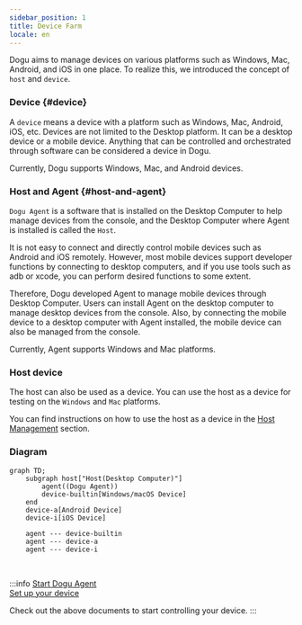 ```yaml
---
sidebar_position: 1
title: Device Farm
locale: en
---
```


Dogu aims to manage devices on various platforms such as Windows, Mac, Android, and iOS in one place.
To realize this, we introduced the concept of `host` and `device`.

### Device {#device}

A `device` means a device with a platform such as Windows, Mac, Android, iOS, etc. Devices are not limited to the Desktop platform. It can be a desktop device or a mobile device.
Anything that can be controlled and orchestrated through software can be considered a device in Dogu.

Currently, Dogu supports Windows, Mac, and Android devices.

### Host and Agent {#host-and-agent}

`Dogu Agent` is a software that is installed on the Desktop Computer to help manage devices from the console, and the Desktop Computer where Agent is installed is called the `Host`.

It is not easy to connect and directly control mobile devices such as Android and iOS remotely.
However, most mobile devices support developer functions by connecting to desktop computers, and if you use tools such as adb or xcode, you can perform desired functions to some extent.

Therefore, Dogu developed Agent to manage mobile devices through Desktop Computer.
Users can install Agent on the desktop computer to manage desktop devices from the console.
Also, by connecting the mobile device to a desktop computer with Agent installed, the mobile device can also be managed from the console.

Currently, Agent supports Windows and Mac platforms.

### Host device

The host can also be used as a device. You can use the host as a device for testing on the `Windows` and `Mac` platforms.

You can find instructions on how to use the host as a device in the [Host Management](/management/organization/device-farm/host-management) section.

### Diagram

```mermaid
graph TD;
    subgraph host["Host(Desktop Computer)"]
        agent((Dogu Agent))
        device-builtin[Windows/macOS Device]
    end
    device-a[Android Device]
    device-i[iOS Device]

    agent --- device-builtin
    agent --- device-a
    agent --- device-i

```

<br />

:::info
[Start Dogu Agent](host)  
[Set up your device](device/settings)

Check out the above documents to start controlling your device.
:::
